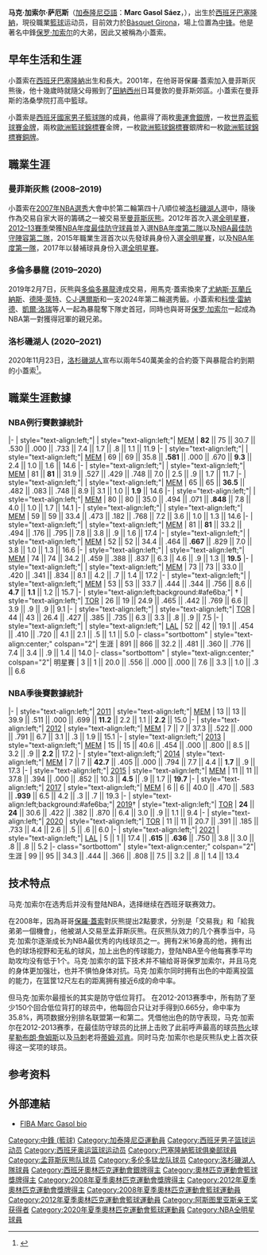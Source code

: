 {{noteTA
|G1=NBA}}
{{Infobox basketball biography
| name = 馬克·蓋索<br />Marc Gasol
| image = 1 marc gasol toronto raptors 2019 (cropped).jpg
| image_size = 250px
| caption = 2019年[[多倫多暴龍|多倫多暴龍]]時期的蓋索
| position = [[中鋒_(籃球)|中锋]] 
| height_ft = 6
| height_in = 11
| weight_lb = 255
| league = {{le|Liga Española de Baloncesto||LEB Oro}}
| team = Bàsquet Girona
| number = 33
| nationality = {{ESP}}
| birth_date = {{birth date and age|1985|1|29}}
| birth_place = {{ESP}}[[加泰隆尼亞|加泰隆尼亞]][[巴塞隆納|巴塞隆納]]
| high_school  = {{link-en|洛桑學院|Lausanne Collegiate School}}<br>（[[田納西州|田納西州]][[孟菲斯_(田納西州)|曼菲斯]]）
| draft_year = 2007
| draft_round = 2
| draft_pick  = 48
| draft_team = [[洛杉磯湖人|洛杉磯湖人]]
| career_start = 2003
| career_end =
| years1 = 2003–2006
| team1 = [[巴塞隆納足球俱樂部籃球隊|巴塞隆納籃球俱樂部]]
| years2 = 2006–2008
| team2 = {{le|CB Girona}}
| years3 = {{nbay|2008|start}}–{{nbay|2018|end}}
| team3 = [[曼菲斯灰熊|曼菲斯灰熊]]
| years4 = {{nbay|2018|end}}–{{nbay|2019|end}}
| team4 = [[多倫多暴龍|多倫多暴龍]]
| years5 = {{nbay|2020|full=y}}
| team5 = [[洛杉磯湖人|洛杉磯湖人]]
| years6 = 2021–至今
| team6 = {{le|Bàsquet Girona}}
| highlights = 
* [[NBA總冠軍|NBA總冠軍]]（[[2019年NBA總決賽|2019]]）
* 3×[[NBA全明星賽|NBA全明星賽]]（{{nasg|2012}}、{{nasg|2015}}、{{nasg|2017}}）
* [[NBA年度最佳防守球員|NBA年度最佳防守球員]]（{{nbay|2012|end}}）
* [[NBA最佳陣容|NBA年度第一隊]]（{{nbay|2014|end}}）
* [[NBA最佳陣容|NBA年度第二隊]]（{{nbay|2012|end}}）
* [[NBA最佳防守陣容|NBA最佳防守陣容第二隊]]（{{nbay|2012|end}}）
* [[NBA最佳新秀陣容|NBA最佳新秀陣容第二隊]]（{{nbay|2008|end}}）
* [[西班牙籃球甲級聯賽|西班牙甲級聯賽]]總冠軍（2004）
* [[西班牙籃球甲級聯賽|西班牙甲級聯賽MVP]]（2008）
* [[西班牙籃球甲級聯賽|西班牙甲級聯賽最佳陣容]]（2008）
* {{link-en|歐斯卡年度最佳球員獎|Euroscar Player of the Year|歐斯卡年度最佳球員}}（2014）
| nba_profile = marc_gasol
| medaltemplates =
{{Medal|Country|{{bk|Spain}}}}
{{MedalOlympic}}
{{MedalSilver|[[2008年夏季奧林匹克運動會|2008 北京]]|[[2008年夏季奧林匹克運動會男子籃球賽|團隊]]}}
{{MedalSilver|[[2012年夏季奧林匹克運動會|2012 倫敦]]|[[2012年夏季奧林匹克運動會男子籃球賽|團隊]]}}
{{MedalCompetition|[[世界盃籃球賽|世界盃籃球賽]]}}
{{MedalGold|[[2006年世界籃球錦標賽|2006 日本]]|}}
{{MedalGold|[[2019年世界盃籃球賽|2019 中國]]|}}
{{MedalCompetition|[[歐洲籃球錦標賽|歐洲籃球錦標賽]]}}
{{MedalGold|[[2009年歐洲籃球錦標賽|2009 波蘭]]|}}
{{MedalGold|[[2011年歐洲籃球錦標賽|2011 立陶宛]]|}}
{{MedalSilver|[[2007年歐洲籃球錦標賽|2007 西班牙]]|}}
{{MedalBronze|[[2013年歐洲籃球錦標賽|2013 斯洛維尼亞]]|}}
{{MedalBronze|[[2017年歐洲籃球錦標賽|2017 土耳其]]|}}
|career_number=14、33
}}

'''马克·加索尔·萨厄斯'''（[[加泰隆尼亞語|加泰隆尼亞語]]：'''Marc Gasol Sáez'''，{{bd|1985年|1月29日|||Gasol}}），出生於[[西班牙|西班牙]][[巴塞隆納|巴塞隆納]]，現役職業[[籃球|籃球]]运动员，目前效力於[[Bàsquet_Girona|Bàsquet Girona]]，場上位置為[[中鋒_(籃球)|中锋]]。他是著名中鋒[[保罗·加索尔|保罗·加索尔]]的大弟，因此又被稱為小蓋索。

==早年生活和生涯==
小蓋索在[[西班牙|西班牙]][[巴塞隆納|巴塞隆納]]出生和長大。2001年，在他哥哥保羅·蓋索加入曼菲斯灰熊後，他十幾歲時就隨父母搬到了[[田納西州|田納西州]]日耳曼敦的曼菲斯郊區。小蓋索在曼菲斯的洛桑學院打高中籃球。

小蓋索是[[西班牙國家男子籃球隊|西班牙國家男子籃球隊]]的成員，他贏得了兩枚[[奧運會|奧運會]][[銀牌|銀牌]]，一枚[[世界盃籃球賽|世界盃籃球賽]][[金牌|金牌]]，兩枚[[歐洲籃球錦標賽|歐洲籃球錦標賽]]金牌，一枚[[歐洲籃球錦標賽|歐洲籃球錦標賽]]銀牌和一枚[[歐洲籃球錦標賽|歐洲籃球錦標賽]][[銅牌|銅牌]]。

==職業生涯==
===曼菲斯灰熊 (2008–2019)===
小蓋索在[[2007年NBA選秀|2007年NBA選秀]]大會中於第二輪第四十八順位被[[洛杉磯湖人|洛杉磯湖人]]選中，隨後作為交易自家大哥的籌碼之一被交易至[[曼菲斯灰熊|曼菲斯灰熊]]。2012年首次入選[[2012年NBA全明星賽|全明星賽]]，[[2012-13_NBA賽季|2012–13賽季]]榮獲[[NBA年度最佳防守球員|NBA年度最佳防守球員]]並入選[[NBA最佳陣容|NBA年度第二隊]]以及[[NBA最佳防守陣容|NBA最佳防守陣容第二隊]]，2015年職業生涯首次以先發球員身份入選[[2015年NBA全明星賽|全明星賽]]，以及[[NBA最佳陣容|NBA年度第一隊]]，2017年以替補球員身份入選[[2017年NBA全明星賽|全明星賽]]。
===多倫多暴龍 (2019–2020)===
2019年2月7日，灰熊與[[多倫多暴龍|多倫多暴龍]]達成交易，用馬克·蓋索換來了[[尤納斯·瓦蘭丘納斯|尤納斯·瓦蘭丘納斯]]、[[德隆·萊特|德隆·萊特]]、[[C·J·邁爾斯|C·J·邁爾斯]]和一支2024年第二輪選秀籤。小蓋索和[[科懷·雷納德|科懷·雷納德]]、[[凱爾·洛瑞|凱爾·洛瑞]]等人一起為暴龍奪下隊史首冠，同時也與哥哥[[保罗·加索尔|保罗·加索尔]]一起成為NBA第一對獲得冠軍的親兄弟。
===洛杉磯湖人 (2020–2021)===
2020年11月23日，[[洛杉磯湖人|洛杉磯湖人]]宣布以兩年540萬美金的合約簽下與暴龍合約到期的小蓋索<ref>{{cite news |language = zh |author = 梁偉銘 |url = https://sports.ltn.com.tw/news/breakingnews/3361586 |title = 湖人神之操盤雙贏 M.加索2年530萬合約藏玄機 |publisher = 自由時報 |date = 2020-11-25 |accessdate = 2020-12-26}}</ref>。

==職業生涯數據==
{{NBA player statistics legend|champion=y}}

===NBA例行賽數據統計===
{{NBA player statistics start}}
|-
| style="text-align:left;"| {{nbay|2008}}
| style="text-align:left;"| [[孟菲斯灰熊|MEM]]
| '''82''' || 75 || 30.7 || .530 || .000 || .733 || 7.4 || 1.7 || .8 || 1.1 || 11.9
|-
| style="text-align:left;"| {{nbay|2009}}
| style="text-align:left;"| [[孟菲斯灰熊|MEM]]
| 69 || 69 || 35.8 || '''.581''' || .000 || .670 || '''9.3''' || 2.4 || 1.0 || 1.6 || 14.6
|-
| style="text-align:left;"| {{nbay|2010}}
| style="text-align:left;"| [[孟菲斯灰熊|MEM]]
| 81 || '''81''' || 31.9 || .527 || .429 || .748 || 7.0 || 2.5 || .9 || 1.7 || 11.7
|-
| style="text-align:left;"| {{nbay|2011}}
| style="text-align:left;"| [[孟菲斯灰熊|MEM]]
| 65 || 65 || '''36.5''' || .482 || .083 || .748 || 8.9 || 3.1 || 1.0 || '''1.9''' || 14.6
|-
| style="text-align:left;"| {{nbay|2012}}
| style="text-align:left;"| [[孟菲斯灰熊|MEM]]
| 80 || 80 || 35.0 || .494 || .071 || '''.848''' || 7.8 || 4.0 || 1.0 || 1.7 || 14.1
|-
| style="text-align:left;"| {{nbay|2013}}
| style="text-align:left;"| [[孟菲斯灰熊|MEM]]
| 59 || 59 || 33.4 || .473 || .182 || .768 || 7.2 || 3.6 || 1.0 || 1.3 || 14.6
|-
| style="text-align:left;"| {{nbay|2014}}
| style="text-align:left;"| [[孟菲斯灰熊|MEM]]
| 81 || '''81''' || 33.2 || .494 || .176 || .795 || 7.8 || 3.8 || .9 || 1.6 || 17.4  
|-
| style="text-align:left;"| {{nbay|2015}}
| style="text-align:left;"| [[孟菲斯灰熊|MEM]]
| 52 || 52 || 34.4 || .464 || '''.667''' || .829 || 7.0 || 3.8 || 1.0 || 1.3 || 16.6 
|-
| style="text-align:left;"| {{nbay|2016}}
| style="text-align:left;"| [[孟菲斯灰熊|MEM]]
| 74 || 74 || 34.2 || .459 || .388 || .837 || 6.3 || 4.6 || .9 || 1.3 || '''19.5'''  
|-
| style="text-align:left;"| {{nbay|2017}}
| style="text-align:left;"|  [[孟菲斯灰熊|MEM]]
| 73 || 73 || 33.0 || .420 || .341 || .834 || 8.1 || 4.2 || .7 || 1.4 || 17.2  
|-
| style="text-align:left;"| {{nbay|2018}}
| style="text-align:left;"| [[孟菲斯灰熊|MEM]]
| 53 || 53 || 33.7 || .444 || .344 || .756 || 8.6 || '''4.7''' || '''1.1''' || 1.2 || 15.7   
|-
| style="text-align:left;background:#afe6ba;"| {{nbay|2018}}†
| style="text-align:left;"| [[多倫多暴龍|TOR]]
| 26 || 19 || 24.9 || .465 || .442 || .769 || 6.6 || 3.9 || .9 || .9 || 9.1 
|-
| style="text-align:left;"| {{nbay|2019}}
| style="text-align:left;"| [[多倫多暴龍|TOR]]
| 44 || 43 || 26.4 || .427 || .385 || .735 || 6.3 || 3.3 || .8 || .9 || 7.5
|-
| style="text-align:left;"| {{nbay|2020}}
| style="text-align:left;"| [[洛杉磯湖人|LAL]]
| 52 || 42 || 19.1 || .454 || .410 || .720 || 4.1 || 2.1 || .5 || 1.1 || 5.0
|- class="sortbottom"
| style="text-align:center;" colspan="2"| 生涯
| 891 || 866 || 32.2 || .481 || .360 || .776 || 7.4 || 3.4 || .9 || 1.4 || 14.0
|- class="sortbottom"
| style="text-align:center;" colspan="2"| 明星賽
| 3 || 1 || 20.0 || .556 || .000 || .000 || 7.6 || 3.3 || 1.0 || .3 || 6.6
{{S-end}}


===NBA季後賽數據統計===
{{NBA player statistics start}}
|-
| style="text-align:left;"| [[2011年NBA季後賽|2011]]
| style="text-align:left;"| [[孟菲斯灰熊|MEM]]
| 13 || 13 || 39.9 || .511 || .000 || .699 || '''11.2''' || 2.2 || 1.1 || '''2.2''' || 15.0
|-
| style="text-align:left;"| [[2012年NBA季後賽|2012]]
| style="text-align:left;"| [[孟菲斯灰熊|MEM]]
| 7 || 7 || 37.3 || .522 || .000 || .791 || 6.7 || 3.1 || .3 || 1.9 || 15.1
|-
| style="text-align:left;"| [[2013年NBA季後賽|2013]]
| style="text-align:left;"| [[孟菲斯灰熊|MEM]]
| 15 || 15 || 40.6 || .454 || .000 || .800 || 8.5 || 3.2 || .9 || '''2.2''' || 17.2
|-
| style="text-align:left;"| [[2014年NBA季後賽|2014]]
| style="text-align:left;"| [[孟菲斯灰熊|MEM]]
| 7 || 7 || '''42.7''' || .405 || .000 || .794 || 7.7 || 4.4 || '''1.7''' || .9 || 17.3
|-
| style="text-align:left;"| [[2015年NBA季後賽|2015]]
| style="text-align:left;"| [[孟菲斯灰熊|MEM]]
| 11 || 11 || 37.8 || .394 || .000 || .852 || 10.3 || '''4.5''' || .9 || 1.7 || '''19.7'''
|-
| style="text-align:left;"| [[2017年NBA季後賽|2017]]
| style="text-align:left;"|  [[孟菲斯灰熊|MEM]]
| 6 || 6 || 40.0 || .470 || .583 || '''.939''' || 6.5 || 4.2 || .3 || .7 || 19.3
|-
| style="text-align:left;background:#afe6ba;"| [[2019年NBA季後賽|2019]]†
| style="text-align:left;"| [[多倫多暴龍|TOR]]
| '''24''' || '''24''' || 30.6 || .422 || .382 || .870 || 6.4 || 3.0 || .9 || 1.1 || 9.4
|-
| style="text-align:left;"| [[2020年NBA季後賽|2020]]
| style="text-align:left;"| [[多倫多暴龍|TOR]]
| 11 || 11 || 20.7 || .391 || .185 || .733 || 4.4 || 2.6 || .5 || .6 || 6.0
|-
| style="text-align:left;"| [[2021年NBA季後賽|2021]]
| style="text-align:left;"| [[洛杉磯湖人|LAL]]
| 5 || 1 || 17.4 || '''.615''' || '''.636''' || .750 || 3.8 || 3.0 || .8 || .8 || 5.2
|- class="sortbottom"
| style="text-align:center;" colspan="2"| 生涯
| 99 || 95 || 34.3 || .444 || .366 || .808 || 7.5 || 3.2 || .8 || 1.4 || 13.4
{{S-end}}

== 技术特点 ==
马克·加索尔在选秀后并没有登陆NBA，选择继续在西班牙联赛效力。

在2008年，因為哥哥[[保羅·蓋索|保羅·蓋索]]對灰熊提出2點要求，分別是「交易我」和「給我弟弟一個機會」，他被湖人交易至孟菲斯灰熊。在灰熊队效力的几个赛季当中，马克·加索尔逐渐成长为NBA最优秀的内线球员之一。拥有2米16身高的他，拥有出色的球场视野和无私的球风，加上出色的传球能力，登陆NBA至今他每赛季平均助攻均没有低于1个。马克·加索尔的篮下技术并不输给哥哥保罗加索尔，并且马克的身体更加强壮，也并不惧怕身体对抗。马克·加索尔同时拥有出色的中距离投篮的能力，在篮筐12尺左右的距离拥有接近6成的命中率。

但马克·加索尔最擅长的其实是防守低位背打。 在2012-2013赛季中，所有防了至少150个回合低位背打的球员中，他每回合只让对手得到0.665分，命中率为35.8%，两项数据分别排名联盟第一和第二。凭借他出色的防守表现，马克·加索尔在2012-2013赛季，在最佳防守球员的比拼上击败了此前呼声最高的球员[[邁阿密熱火|热火]]球星[[勒布朗·詹姆斯|勒布朗·詹姆斯]]以及[[圣安东尼奥马刺|马刺]]老将[[蒂姆·邓肯|蒂姆·邓肯]]。同时马克·加索尔也是灰熊队史上首次获得这一奖项的球员。

== 参考资料 ==
{{Reflist}}

== 外部連結 ==
* [https://web.archive.org/web/20071016133218/http://fiba.com/pages/eng/fe/06_wcm/teamPlay/play/fe_teamPlay_playProf.asp?roundID=3507&teamNumber=362&playerNumber=38163&competitionCode=&langLC=&season=&eventID=3507 FIBA Marc Gasol bio] {{en icon}}

{{Toronto Raptors 2018–19 NBA champions}}
{{2007 NBA Draft}}
{{NBA年度最佳防守球员}}
{{阿斯图里亚斯亲王奖获得者|sports}}
{{ACB最有价值球员}}
{{2006年男篮世锦赛西班牙队阵容}}
{{2008年夏季奥运会西班牙男子篮球阵容}}
{{2012年夏季奥运会西班牙男子篮球阵容}}

{{Authority control}}
{{DEFAULTSORT:Gasol, Marc}}
[[Category:中鋒_(籃球)|Category:中鋒 (籃球)]]
[[Category:加泰隆尼亞運動員|Category:加泰隆尼亞運動員]]
[[Category:西班牙男子篮球运动员|Category:西班牙男子篮球运动员]]
[[Category:西班牙奥运篮球运动员|Category:西班牙奥运篮球运动员]]
[[Category:巴塞隆納籃球俱樂部球員|Category:巴塞隆納籃球俱樂部球員]]
[[Category:孟菲斯灰熊队球员|Category:孟菲斯灰熊队球员]]
[[Category:多伦多猛龙队球员|Category:多伦多猛龙队球员]]
[[Category:洛杉磯湖人隊球員|Category:洛杉磯湖人隊球員]]
[[Category:西班牙奧林匹克運動會銀牌得主|Category:西班牙奧林匹克運動會銀牌得主]]
[[Category:奧林匹克運動會籃球獎牌得主|Category:奧林匹克運動會籃球獎牌得主]]
[[Category:2008年夏季奧林匹克運動會獎牌得主|Category:2008年夏季奧林匹克運動會獎牌得主]]
[[Category:2012年夏季奧林匹克運動會獎牌得主|Category:2012年夏季奧林匹克運動會獎牌得主]]
[[Category:2008年夏季奧林匹克運動會籃球運動員|Category:2008年夏季奧林匹克運動會籃球運動員]]
[[Category:2012年夏季奧林匹克運動會籃球運動員|Category:2012年夏季奧林匹克運動會籃球運動員]]
[[Category:阿斯图里亚斯亲王奖获得者|Category:阿斯图里亚斯亲王奖获得者]]
[[Category:2020年夏季奧林匹克運動會籃球運動員|Category:2020年夏季奧林匹克運動會籃球運動員]]
[[Category:NBA全明星球員|Category:NBA全明星球員]]